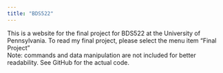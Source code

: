 ```yaml
---
title: "BDS522"
---
```


This is a website for the final project for BDS522 at the University of Pennsylvania.
To read my final project, please select the menu item "Final Project"  
Note: commands and data manipulation are not included for better readability. See GitHub for the actual code.